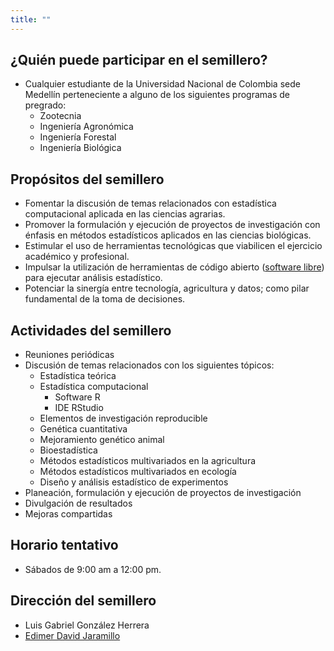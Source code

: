 ```yaml
---
title: ""
---
```


## ¿Quién puede participar en el semillero?

  - Cualquier estudiante de la Universidad Nacional de Colombia sede Medellín perteneciente a alguno de los siguientes programas de pregrado:
      - Zootecnia
      - Ingeniería Agronómica
      - Ingeniería Forestal
      - Ingeniería Biológica

## Propósitos del semillero  

  - Fomentar la discusión de temas relacionados con estadística computacional aplicada en las ciencias agrarias.
  - Promover la formulación y ejecución de proyectos de investigación con énfasis en métodos estadísticos aplicados en las ciencias biológicas.
  - Estimular el uso de herramientas tecnológicas que viabilicen el ejercicio académico y profesional.
  - Impulsar la utilización de herramientas de código abierto ([software libre](https://en.wikipedia.org/wiki/Free_software)) para ejecutar análisis estadístico.
  - Potenciar la sinergía entre tecnología, agricultura y datos; como pilar fundamental de la toma de decisiones.

## Actividades del semillero

  - Reuniones periódicas
  - Discusión de temas relacionados con los siguientes tópicos:
      - Estadística teórica
      - Estadística computacional
          - Software R
          - IDE RStudio
      - Elementos de investigación reproducible    
      - Genética cuantitativa
      - Mejoramiento genético animal
      - Bioestadística
      - Métodos estadísticos multivariados en la agricultura
      - Métodos estadísticos multivariados en ecología
      - Diseño y análisis estadístico de experimentos
  - Planeación, formulación y ejecución de proyectos de investigación
  - Divulgación de resultados
  - Mejoras compartidas

## Horario tentativo

  - Sábados de 9:00 am a 12:00 pm.     

## Dirección del semillero

  - Luis Gabriel González Herrera
  - [Edimer David Jaramillo](https://edimer.github.io/)  